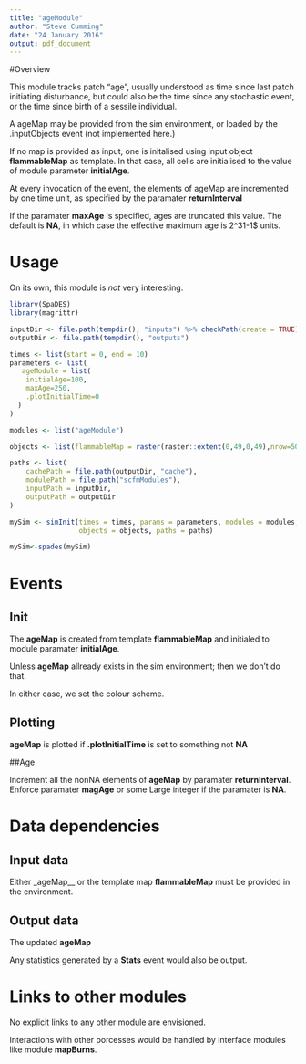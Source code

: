 ```yaml
---
title: "ageModule"
author: "Steve Cumming"
date: "24 January 2016"
output: pdf_document
---
```

#Overview

This module tracks patch "age", usually understood as time since last patch initiating disturbance, but could also be the time since any stochastic event, or the time since birth of a sessile individual.

A ageMap may be provided from the sim environment, or loaded by the .inputObjects event (not implemented here.)

If no map is provided as input, one is initalised using input object __flammableMap__ as template. In that case, all cells are initialised to the value of module parameter __initialAge__.

At every invocation of the event, the elements of ageMap are incremented by one time unit, as specified by the paramater __returnInterval__

If the paramater __maxAge__ is specified, ages are truncated this value. The default is __NA__, in which case the effective maximum age is 2^31-1$ units.

# Usage

On its own, this module is _not_ very interesting. 

```r
library(SpaDES)
library(magrittr)

inputDir <- file.path(tempdir(), "inputs") %>% checkPath(create = TRUE)
outputDir <- file.path(tempdir(), "outputs")

times <- list(start = 0, end = 10)
parameters <- list(
   ageModule = list(
    initialAge=100, 
    maxAge=250, 
    .plotInitialTime=0
  )
)

modules <- list("ageModule")

objects <- list(flammableMap = raster(raster::extent(0,49,0,49),nrow=50, ncol=50, vals=0))

paths <- list(
    cachePath = file.path(outputDir, "cache"),
    modulePath = file.path("scfmModules"),
    inputPath = inputDir,
    outputPath = outputDir
)

mySim <- simInit(times = times, params = parameters, modules = modules,
                 objects = objects, paths = paths)

mySim<-spades(mySim)
```

# Events

## Init

The __ageMap__ is created from template __flammableMap__ and initialed to module paramater __initialAge__.

Unless __ageMap__ allready exists in the sim environment; then we don't do that.

In either case, we set the colour scheme.

## Plotting

__ageMap__ is plotted if __.plotInitialTime__ is set to something not __NA__

##Age

Increment all the nonNA elements of __ageMap__ by paramater __returnInterval__.
Enforce paramater __magAge__ or some Large integer if the paramater is __NA__.


# Data dependencies

## Input data

Either _ageMap__ or the template map __flammableMap__ must be provided in the environment.

## Output data

The updated __ageMap__

Any statistics generated by a __Stats__ event would also be output.

# Links to other modules

No explicit links to any other module are envisioned. 

Interactions with other porcesses would be handled by interface modules like module __mapBurns__. 

